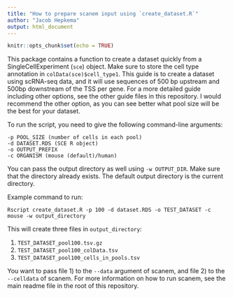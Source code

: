 ```yaml
---
title: "How to prepare scanem input using `create_dataset.R`"
author: "Jacob Hepkema"
output: html_document
---
```


```r
knitr::opts_chunk$set(echo = TRUE)
```

This package contains a function to create a dataset quickly from a 
SingleCellExperiment (`sce`) object. Make sure to store the cell type annotation 
in `colData(sce)$cell_type1`. This guide is to create a dataset using scRNA-seq
data, and it will use sequences of 500 bp upstream and 500bp downstream of the 
TSS per gene. 
For a more detailed guide including other options, see the other guide files in 
this repository. I would recommend the other option, as you can see better what
pool size will be the best for your dataset. 

To run the script, you need to give the following command-line arguments:
```
-p POOL_SIZE (number of cells in each pool)
-d DATASET.RDS (SCE R object)
-o OUTPUT_PREFIX 
-c ORGANISM (mouse (default)/human)
```

You can pass the output directory as well using `-w OUTPUT_DIR`. Make sure that
the directory already exists. The default output directory is the current 
directory.

Example command to run:
```
Rscript create_dataset.R -p 100 -d dataset.RDS -o TEST_DATASET -c mouse -w output_directory
```

This will create three files in `output_directory`:

1. `TEST_DATASET_pool100.tsv.gz`
2. `TEST_DATASET_pool100_colData.tsv`
3. `TEST_DATASET_pool100_cells_in_pools.tsv`

You want to pass file 1) to the `--data` argument of scanem, and file 2) to the 
`--celldata` of scanem. For more information on how to run scanem, see the main
readme file in the root of this repository. 
